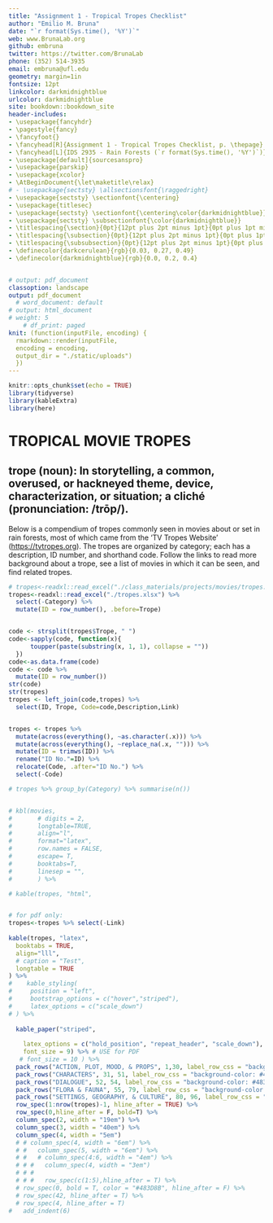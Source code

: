```yaml
---
title: "Assignment 1 - Tropical Tropes Checklist"
author: "Emilio M. Bruna"
date: "`r format(Sys.time(), '%Y')`"
web: www.BrunaLab.org
github: embruna
twitter: https://twitter.com/BrunaLab
phone: (352) 514-3935
email: embruna@ufl.edu
geometry: margin=1in
fontsize: 12pt
linkcolor: darkmidnightblue
urlcolor: darkmidnightblue
site: bookdown::bookdown_site
header-includes:
- \usepackage{fancyhdr}
- \pagestyle{fancy}
- \fancyfoot{}
- \fancyhead[R]{Assignment 1 - Tropical Tropes Checklist, p. \thepage}
- \fancyhead[L]{IDS 2935 - Rain Forests (`r format(Sys.time(), '%Y')`)}
- \usepackage[default]{sourcesanspro}
- \usepackage{parskip}
- \usepackage{xcolor}
- \AtBeginDocument{\let\maketitle\relax}
# - \usepackage{sectsty} \allsectionsfont{\raggedright}
- \usepackage{sectsty} \sectionfont{\centering}
- \usepackage{titlesec}
- \usepackage{sectsty} \sectionfont{\centering\color{darkmidnightblue}}
- \usepackage{sectsty} \subsectionfont{\color{darkmidnightblue}}
- \titlespacing{\section}{0pt}{12pt plus 2pt minus 1pt}{0pt plus 1pt minus 1pt}
- \titlespacing{\subsection}{0pt}{12pt plus 2pt minus 1pt}{0pt plus 1pt minus 1pt}
- \titlespacing{\subsubsection}{0pt}{12pt plus 2pt minus 1pt}{0pt plus 1pt minus 1pt}
- \definecolor{darkcerulean}{rgb}{0.03, 0.27, 0.49}
- \definecolor{darkmidnightblue}{rgb}{0.0, 0.2, 0.4}


# output: pdf_document
classoption: landscape
output: pdf_document
  # word_document: default
# output: html_document
# weight: 5
    # df_print: paged
knit: (function(inputFile, encoding) {
  rmarkdown::render(inputFile,
  encoding = encoding,
  output_dir = "./static/uploads")
  })
---
```



```r
knitr::opts_chunk$set(echo = TRUE)
library(tidyverse)
library(kableExtra)
library(here)
```
# TROPICAL MOVIE TROPES
\vspace{0.5cm}
## **trope** (noun): In storytelling, a common, overused, or hackneyed theme, device, characterization, or situation; a cliché (pronunciation: /trōp/).

\vspace{0.5cm}

Below is a compendium of tropes commonly seen in movies about or set in rain forests, most of which came from the 'TV Tropes Website' ([https://tvtropes.org](https://tvtropes.org/)). The tropes are organized by category; each has a description, ID number, and shorthand code. Follow the links to read more background about a trope, see a list of movies in which it can be seen, and find related tropes.

```r
# tropes<-readxl::read_excel("./class_materials/projects/movies/tropes.xlsx") %>%
tropes<-readxl::read_excel("./tropes.xlsx") %>%
  select(-Category) %>% 
  mutate(ID = row_number(), .before=Trope)


code <- strsplit(tropes$Trope, " ")
code<-sapply(code, function(x){
      toupper(paste(substring(x, 1, 1), collapse = ""))
  })
code<-as.data.frame(code)
code <- code %>% 
  mutate(ID = row_number())
str(code)
str(tropes)
tropes <- left_join(code,tropes) %>% 
  select(ID, Trope, Code=code,Description,Link)


tropes <- tropes %>%
  mutate(across(everything(), ~as.character(.x))) %>% 
  mutate(across(everything(), ~replace_na(.x, ""))) %>% 
  mutate(ID = trimws(ID)) %>% 
  rename("ID No."=ID) %>% 
  relocate(Code, .after="ID No.") %>% 
  select(-Code)
```


```r
# tropes %>% group_by(Category) %>% summarise(n())


# kbl(movies,
#       # digits = 2,
#       longtable=TRUE,
#       align="l",
#       format="latex",
#       row.names = FALSE,
#       escape= T,
#       booktabs=T,
#       linesep = "",
#       ) %>%

# kable(tropes, "html",


# for pdf only: 
tropes<-tropes %>% select(-Link)
  
kable(tropes, "latex",
  booktabs = TRUE,
  align="lll",
  # caption = "Test",
  longtable = TRUE
) %>%
#    kable_styling(
#     position = "left",
#     bootstrap_options = c("hover","striped"),
#     latex_options = c("scale_down")
# ) %>%
  
  kable_paper("striped",
    
    latex_options = c("hold_position", "repeat_header", "scale_down"),
    font_size = 9) %>% # USE for PDF
   # font_size = 10 ) %>%
  pack_rows("ACTION, PLOT, MOOD, & PROPS", 1,30, label_row_css = "background-color: #483D8B; color: #fff;") %>%
  pack_rows("CHARACTERS", 31, 51, label_row_css = "background-color: #483D8B; color: #fff;") %>%
  pack_rows("DIALOGUE", 52, 54, label_row_css = "background-color: #483D8B; color: #fff;") %>%
  pack_rows("FLORA & FAUNA", 55, 79, label_row_css = "background-color: #483D8B; color: #fff;") %>%
  pack_rows("SETTINGS, GEOGRAPHY, & CULTURE", 80, 96, label_row_css = "background-color: #483D8B; color: #fff;") %>%
  row_spec(1:nrow(tropes)-1, hline_after = TRUE) %>%
  row_spec(0,hline_after = F, bold=T) %>%
  column_spec(2, width = "19em") %>%
  column_spec(3, width = "40em") %>%
  column_spec(4, width = "5em") 
  # # column_spec(4, width = "6em") %>%
  # #   column_spec(5, width = "6em") %>%
  # #   # column_spec(4:6, width = "4em") %>%
  # # #   column_spec(4, width = "3em")
  # # #   
  # # #   row_spec(c(1:5),hline_after = T) %>%
  # row_spec(0, bold = T, color = "#483D8B", hline_after = F) %>%
  # row_spec(42, hline_after = T) %>%
  # row_spec(4, hline_after = T)
#   add_indent(6)
```
